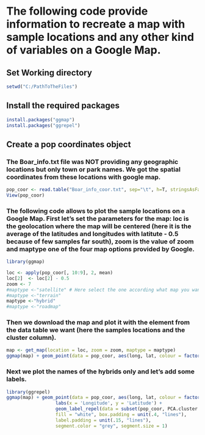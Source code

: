 
# The following code provide information to recreate a map with sample locations and any other kind of variables on a Google Map.

## Set Working directory

```r
setwd("C:/PathToTheFiles")
```

## Install the required packages 

```r
install.packages("ggmap")
install.packages("ggrepel")
```

## Create a pop coordinates object

### The Boar_info.txt file was NOT providing any geographic locations but only town or park names. We got the spatial coordinates from these locations with google map.

```r
pop_coor <- read.table("Boar_info_coor.txt", sep="\t", h=T, stringsAsFactors = F)
View(pop_coor)
```

### The following code allows to plot the sample locations on a Google Map. First let's set the parameters for the map: loc is the geolocation where the map will be centered (here it is the average of the latitudes and longitudes with latitute - 0.5 because of few samples far south), zoom is the value of zoom and maptype one of the four map options provided by Google.

```r
library(ggmap)

loc <- apply(pop_coor[, 10:9], 2, mean)
loc[2]  <- loc[2] - 0.5
zoom <- 7
#maptype <-"satellite" # Here select the one according what map you want
#maptype <-"terrain"
maptype <-"hybrid"
#maptype <-"roadmap"
```

### Then we download the map and plot it with the element from the data table we want (here the samples locations and the cluster column).

```r
map <- get_map(location = loc, zoom = zoom, maptype = maptype)
ggmap(map) + geom_point(data = pop_coor, aes(long, lat, colour = factor(clusters)), size=5)
```

### Next we plot the names of the hybrids only and let's add some labels.

```r
library(ggrepel)
ggmap(map) + geom_point(data = pop_coor, aes(long, lat, colour = factor(clusters)), size=5) +
                  labs(x = 'Longitude', y = 'Latitude') +
                  geom_label_repel(data = subset(pop_coor, PCA.cluster %in% c("hyb1", "hyb2", "hyb3", "hyb4", "hyb5", "hyb6", "hyb7", "hyb8", "hyb9")), aes(x = long, y = lat, label = PCA.cluster), 
                  fill = "white", box.padding = unit(.4, "lines"),
                  label.padding = unit(.15, "lines"),
                  segment.color = "grey", segment.size = 1)
```
